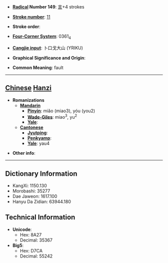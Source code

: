* '''[[Wiktionary:Chinese radical index| Radical]] Number 149''': [[Wiktionary:Chinese radical index 言|言]]+4 strokes

* '''[[Wiktionary:Chinese total strokes index|Stroke number]]''': [[Wiktionary:Chinese total strokes index 11|11]]

* '''Stroke order''': 

* '''[[Wiktionary:Chinese four corner index|Four-Corner System]]''': 0361<sub>4</sub>

* '''[[Wiktionary:Chinese Cangjie index|Cangjie input]]''': 卜口戈大山 (YRIKU)

* '''Graphical Significance and Origin''': 

* '''Common Meaning''': fault

----

== [[Chinese]] [[Hanzi]] ==

* '''Romanizations'''
** '''[[Mandarin]]'''
*** '''[[Pinyin]]''': miǎo (miao3), yóu (you2)
*** '''[[Wade-Giles]]''': miao<sup>3</sup>, yu<sup>2</sup>
*** '''[[Yale]]''': 
** '''[[Cantonese]]'''
*** '''[[Jyutping]]''':
*** '''[[Penkyamp]]''': 
*** '''[[Yale]]''': yau4

* '''Other info''': 

----

== Dictionary Information ==

* KangXi: 1150.130
* Morobashi: 35277
* Dae Jaweon: 1617.100
* Hanyu Da Zidian: 63944.180

== Technical Information ==

* '''Unicode''':
** Hex: 8A27
** Decimal: 35367
* '''Big5''':
** Hex: D7CA
** Decimal: 55242